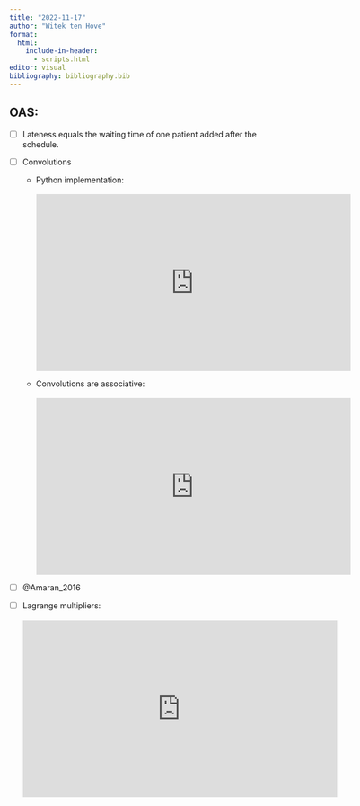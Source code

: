 ```yaml
---
title: "2022-11-17"
author: "Witek ten Hove"
format:
  html:
    include-in-header:
      - scripts.html
editor: visual
bibliography: bibliography.bib
---
```


## OAS:

-   [ ] Lateness equals the waiting time of one patient added after the schedule.

-   [ ] Convolutions

    -   Python implementation: <br><br> <iframe width="560" height="315" src="https://www.youtube.com/embed/KuXjwB4LzSA" title="YouTube video player" frameborder="0" allow="accelerometer; autoplay; clipboard-write; encrypted-media; gyroscope; picture-in-picture" allowfullscreen></iframe>

    -   Convolutions are associative: <br><br> <iframe width="560" height="315" src="https://www.youtube.com/embed/AgKQQtEc9dk" title="YouTube video player" frameborder="0" allow="accelerometer; autoplay; clipboard-write; encrypted-media; gyroscope; picture-in-picture" allowfullscreen></iframe>

-   [ ] @Amaran_2016

-   [ ] Lagrange multipliers: <br><br> <iframe width="560" height="315" src="https://www.youtube.com/embed/5A39Ht9Wcu0" title="YouTube video player" frameborder="0" allow="accelerometer; autoplay; clipboard-write; encrypted-media; gyroscope; picture-in-picture" allowfullscreen></iframe>
